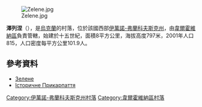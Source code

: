 [[Image:Zelene.jpg|right]]

{{coord|48|3|3|N|24|45|22|E|scale:30000|display=title}}

'''澤列涅'''（{{lang-uk|Зелене}}），是[[烏克蘭|烏克蘭]]的村落，位於該國西部[[伊萬諾-弗蘭科夫斯克州|伊萬諾-弗蘭科夫斯克州]]，由[[韋爾霍維納區|韋爾霍維納區]]負責管轄，始建於十五世紀，面積8平方公里，海拔高度797米，2001年人口815，人口密度每平方公里101.9人。

==參考資料==
*[http://w1.c1.rada.gov.ua/pls/z7503/A005?rdat1=18.10.2013&rf7571=13268 Зелене]
* [http://history.iv-fr.net/article.php?id=073 Історичне Прикарпаття] {{Wayback|url=http://history.iv-fr.net/article.php?id=073 |date=20160305173226 }}

{{DEFAULTSORT:Зелене}}
[[Category:伊萬諾-弗蘭科夫斯克州村落|Category:伊萬諾-弗蘭科夫斯克州村落]]
[[Category:韋爾霍維納區村落|Category:韋爾霍維納區村落]]


{{IvanoFrankivsk-geo-stub}}